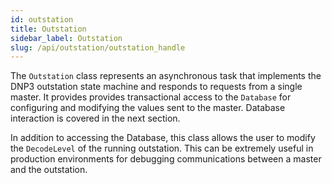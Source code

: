 ```yaml
---
id: outstation
title: Outstation
sidebar_label: Outstation
slug: /api/outstation/outstation_handle
---
```



The `Outstation` class represents an asynchronous task that implements the DNP3 outstation state machine and responds
to requests from a single master. It provides provides transactional access to the `Database` for configuring and modifying the values
sent to the master. Database interaction is covered in the next section.

In addition to accessing the Database, this class allows the user to modify the `DecodeLevel` of the running outstation. This can be extremely
useful in production environments for debugging communications between a master and the outstation.